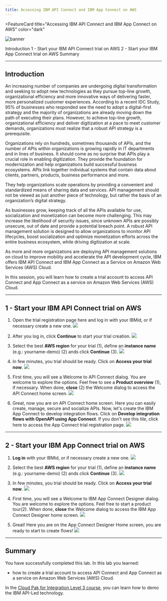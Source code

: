 ```yaml
---
title: Accessing IBM API Connect and IBM App Connect on AWS
---
```



<FeatureCard
  title="Accessing IBM API Connect and IBM App Connect on AWS"
  color="dark"
  >

![banner](images/aws-trial-banner.jpg)

</FeatureCard>

<AnchorLinks>
  <AnchorLink>Introduction</AnchorLink>
  <AnchorLink>1 - Start your IBM API Connect trial on AWS</AnchorLink>
  <AnchorLink>2 - Start your IBM App Connect trial on AWS</AnchorLink>
  <AnchorLink>Summary</AnchorLink>
</AnchorLinks>

***

## Introduction

An increasing number of companies are undergoing digital transformation and seeking to adopt new technologies as they pursue top-line growth, organizational efficiency and more innovative ways of delivering faster, more personalized customer experiences. According to a recent IDC Study, 95% of businesses who responded see the need to adopt a digital-first strategy and the majority of organizations are already moving down the path of executing their plans. However, to achieve top-line growth, organizational efficiency and deliver digitization at a pace to meet customer demands, organizations must realize that a robust API strategy is a prerequisite.

Organizations rely on hundreds, sometimes thousands of APIs, and the number of APIs within organizations is growing rapidly in IT departments and in lines of business. It should come as no surprise that APIs play a crucial role in enabling digitization. They provide the foundation for modernization and help organizations build successful business ecosystems. APIs link together individual systems that contain data about clients, partners, products, business performance and more.

They help organizations scale operations by providing a convenient and standardized means of sharing data and services. API management should not be viewed as just another piece of technology, but rather the basis of an organization’s digital strategy.

As businesses grow, keeping track of all the APIs available for use, socialization and monetization can become more challenging. This may increase the likelihood of security issues, since unknown APIs are possibly unsecure, out of date and provide a potential breach point. A robust API management solution is designed to allow organizations to monitor API lifecycles, boost socialization and optimize monetization efforts across the entire business ecosystem, while driving digitization at scale.

As more and more organizations are deploying API management solutions on cloud to improve mobility and accelerate the API development cycle, IBM offers IBM API Connect and IBM App Connect as a Service on Amazon Web Services (AWS) Cloud.

In this session, you will learn how to create a trial account to access API Connect and App Connect as a service on Amazon Web Services (AWS) Cloud.

***

## 1 - Start your IBM API Connect trial on AWS

1. Open the trial registration page here and log in with your IBMid, or if necessary create a new one.
![](images/api-connect-aws-1.png)

2. After you log in, click **Continue** to start your trial creation.
![](images/api-connect-aws-2.png)

3. Select the best **AWS region** for your trial (1), define an **instance name** (e.g.: yourname-demo) (2) ands click **Continue** (3).
![](images/api-connect-aws-3.png)

4. In few minutes, you trial should be ready. Click on **Access your trial now**.
![](images/api-connect-aws-4.png)

5. First time, you will see a Welcome to API Connect dialog. You are welcome to explore the options. Feel free to see a **Product overview** (1), if necessary. When done, **close** (2) the Welcome dialog to access the API Connect home screen.
![](images/api-connect-aws-5.png)

6. Great, now you are on API Connect home screen. Here you can easily create, manage, secure and socialize APIs.  Now, let's create the IBM App Connect to develop integration flows. Click on **Develop integration flows with OpenAPI using App Connect**. If you don't see this tile, click here to access the App Connect trial registration page.
![](images/api-connect-aws-6.png)


***

## 2 - Start your IBM App Connect trial on AWS

1. **Log in** with your IBMid, or if necessary create a new one.
![](images/ace-aws-1.png)

2. Select the best **AWS region** for your trial (1), define an **instance name** (e.g.: yourname-demo) (2) ands click **Continue** (3).
![](images/ace-aws-2.png)

3. In few minutes, you trial should be ready. Click on **Access your trial now**.
![](images/ace-aws-3.png)

4. First time, you will see a Welcome to IBM App Connect Designer dialog. You are welcome to explore the options. Feel free to start a product tour(2). When done, **close** the Welcome dialog to access the IBM App Connect Designer home screen.
![](images/ace-aws-4.png)

5. Great! Here you are on the App Connect Designer Home screen, you are ready to start to create flows!
![](images/ace-aws-5.png)

***

## Summary

You have successfully completed this lab. In this lab you learned:
  - how to create a trial account to access API Connect and App Connect as a service on Amazon Web Services (AWS) Cloud.

In the <a href="https://yourlearning.ibm.com/activity/PLAN-0878B26C1617" target="_blank">Cloud Pak for Integration Level 3 course</a>, you can learn how to demo the IBM API-Led technology.
